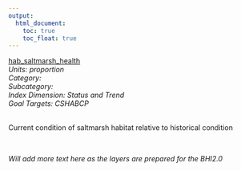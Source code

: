 ```yaml
---
output:
  html_document:
    toc: true
    toc_float: true
---
```


[hab_saltmarsh_health](https://github.com/OHI-Science/bhi/blob/master/baltic/layers/hab_saltmarsh_health_gl2018.csv)\
*Units: proportion*\
*Category:*\
*Subcategory:*\
*Index Dimension: Status and Trend*\
*Goal Targets: CSHABCP*\
<br>

Current condition of saltmarsh habitat relative to historical condition

<br>

*Will add more text here as the layers are prepared for the BHI2.0*

<br>



<br>

